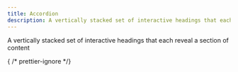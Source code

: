 ```yaml
---
title: Accordion
description: A vertically stacked set of interactive headings that each reveal a section of content
---
```





A vertically stacked set of interactive headings that each reveal a section of content

{ /* prettier-ignore */}
<Code code={fixImports(importedCode)} lang="tsx" title="~/components/ui/accordion.tsx" />